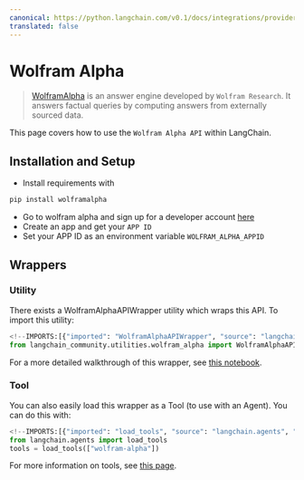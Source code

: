 ```yaml
---
canonical: https://python.langchain.com/v0.1/docs/integrations/providers/wolfram_alpha
translated: false
---
```


# Wolfram Alpha

>[WolframAlpha](https://en.wikipedia.org/wiki/WolframAlpha) is an answer engine developed by `Wolfram Research`.
> It answers factual queries by computing answers from externally sourced data.

This page covers how to use the `Wolfram Alpha API` within LangChain.

## Installation and Setup

- Install requirements with

```bash
pip install wolframalpha
```

- Go to wolfram alpha and sign up for a developer account [here](https://developer.wolframalpha.com/)
- Create an app and get your `APP ID`
- Set your APP ID as an environment variable `WOLFRAM_ALPHA_APPID`

## Wrappers

### Utility

There exists a WolframAlphaAPIWrapper utility which wraps this API. To import this utility:

```python
<!--IMPORTS:[{"imported": "WolframAlphaAPIWrapper", "source": "langchain_community.utilities.wolfram_alpha", "docs": "https://api.python.langchain.com/en/latest/utilities/langchain_community.utilities.wolfram_alpha.WolframAlphaAPIWrapper.html", "title": "Wolfram Alpha"}]-->
from langchain_community.utilities.wolfram_alpha import WolframAlphaAPIWrapper
```

For a more detailed walkthrough of this wrapper, see [this notebook](/docs/integrations/tools/wolfram_alpha).

### Tool

You can also easily load this wrapper as a Tool (to use with an Agent).
You can do this with:

```python
<!--IMPORTS:[{"imported": "load_tools", "source": "langchain.agents", "docs": "https://api.python.langchain.com/en/latest/agent_toolkits/langchain_community.agent_toolkits.load_tools.load_tools.html", "title": "Wolfram Alpha"}]-->
from langchain.agents import load_tools
tools = load_tools(["wolfram-alpha"])
```

For more information on tools, see [this page](/docs/modules/tools/).